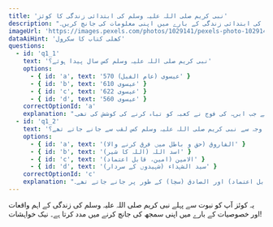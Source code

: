 ```yaml
---
title: 'نبی کریم صلی اللہ علیہ وسلم کی ابتدائی زندگی کا کوئز'
description: "نبی کریم صلی اللہ علیہ وسلم کی ابتدائی زندگی کے بارے میں اپنی معلومات کی جانچ کریں۔"
imageUrl: 'https://images.pexels.com/photos/1029141/pexels-photo-1029141.jpeg'
dataAiHint: 'کھلی کتاب کا سکرول'
questions:
  - id: 'q1_1'
    text: 'نبی کریم صلی اللہ علیہ وسلم کس سال پیدا ہوئے؟'
    options:
      - { id: 'a', text: '570 عیسوی (عام الفیل)' }
      - { id: 'b', text: '610 عیسوی' }
      - { id: 'c', text: '622 عیسوی' }
      - { id: 'd', text: '560 عیسوی' }
    correctOptionId: 'a'
    explanation: "نبی کریم صلی اللہ علیہ وسلم 570 عیسوی میں پیدا ہوئے، جو مشہور طور پر عام الفیل کہلاتا ہے، اس واقعے کی وجہ سے جب ابرہہ کی فوج نے کعبہ کو تباہ کرنے کی کوشش کی تھی۔"
  - id: 'q1_2'
    text: 'اپنی ایمانداری کی وجہ سے نبی کریم صلی اللہ علیہ وسلم کس لقب سے جانے جاتے تھے؟'
    options:
      - { id: 'a', text: 'الفاروق (حق و باطل میں فرق کرنے والا)' }
      - { id: 'b', text: 'اسد اللہ (اللہ کا شیر)' }
      - { id: 'c', text: 'الامین (امین، قابل اعتماد)' }
      - { id: 'd', text: 'سید الشہداء (شہیدوں کے سردار)' }
    correctOptionId: 'c'
    explanation: "اپنی جوانی سے ہی اپنی بے مثال ایمانداری اور سچائی کی وجہ سے، نبی کریم صلی اللہ علیہ وسلم وسیع پیمانے پر الامین (امین، قابل اعتماد) اور الصادق (سچا) کے طور پر جانے جاتے تھے۔"
---
```


یہ کوئز آپ کو نبوت سے پہلے نبی کریم صلی اللہ علیہ وسلم کی زندگی کے اہم واقعات اور خصوصیات کے بارے میں اپنی سمجھ کی جانچ کرنے میں مدد کرتا ہے۔
نیک خواہشات!